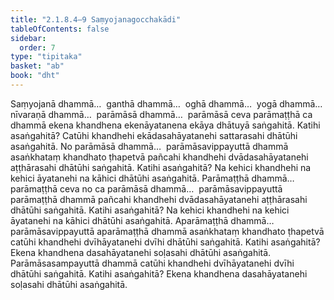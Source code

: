 ```yaml
---
title: "2.1.8.4–9 Saṃyojanagocchakādi"
tableOfContents: false
sidebar:
  order: 7
type: "tipitaka"
basket: "ab"
book: "dht"
---
```



<DynamicBreadcrumb />

<Division number="130" book="dht">

<Paragraph number="176" book="dht">
Saṃyojanā dhammā…  ganthā dhammā…  oghā dhammā…  yogā dhammā…  nīvaraṇā dhammā…  parāmāsā dhammā…  parāmāsā ceva parāmaṭṭhā ca dhammā ekena khandhena ekenāyatanena ekāya dhātuyā saṅgahitā. Katihi asaṅgahitā? Catūhi khandhehi ekādasahāyatanehi sattarasahi dhātūhi asaṅgahitā.
</Paragraph>

</Division>
<Division number="131" book="dht">

<Paragraph number="177" book="dht">
No parāmāsā dhammā…  parāmāsavippayuttā dhammā asaṅkhataṃ khandhato ṭhapetvā pañcahi khandhehi dvādasahāyatanehi aṭṭhārasahi dhātūhi saṅgahitā. Katihi asaṅgahitā? Na kehici khandhehi na kehici āyatanehi na kāhici dhātūhi asaṅgahitā.
</Paragraph>

</Division>
<Division number="132" book="dht">

<Paragraph number="178" book="dht">
Parāmaṭṭhā dhammā…  parāmaṭṭhā ceva no ca parāmāsā dhammā…  parāmāsavippayuttā parāmaṭṭhā dhammā pañcahi khandhehi dvādasahāyatanehi aṭṭhārasahi dhātūhi saṅgahitā. Katihi asaṅgahitā? Na kehici khandhehi na kehici āyatanehi na kāhici dhātūhi asaṅgahitā.
</Paragraph>

</Division>
<Division number="133" book="dht">

<Paragraph number="179" book="dht">
Aparāmaṭṭhā dhammā…  parāmāsavippayuttā aparāmaṭṭhā dhammā asaṅkhataṃ khandhato ṭhapetvā catūhi khandhehi dvīhāyatanehi dvīhi dhātūhi saṅgahitā. Katihi asaṅgahitā? Ekena khandhena dasahāyatanehi soḷasahi dhātūhi asaṅgahitā.
</Paragraph>

</Division>
<Division number="134" book="dht">

<Paragraph number="180" book="dht">
Parāmāsasampayuttā dhammā catūhi khandhehi dvīhāyatanehi dvīhi dhātūhi saṅgahitā. Katihi asaṅgahitā? Ekena khandhena dasahāyatanehi soḷasahi dhātūhi asaṅgahitā.
</Paragraph>
</Division>